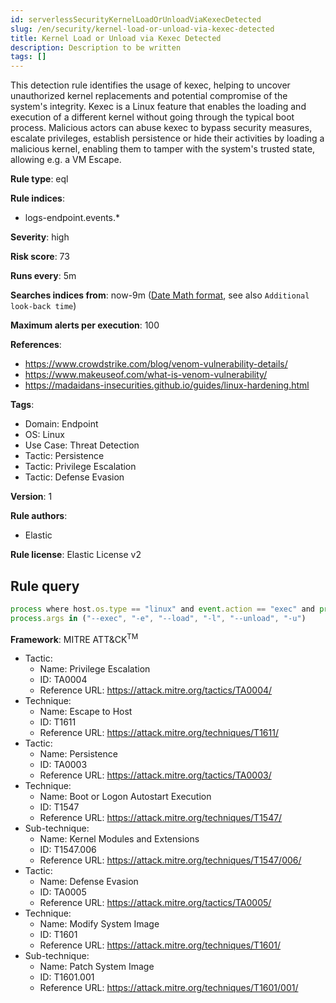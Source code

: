 ```yaml
---
id: serverlessSecurityKernelLoadOrUnloadViaKexecDetected
slug: /en/security/kernel-load-or-unload-via-kexec-detected
title: Kernel Load or Unload via Kexec Detected
description: Description to be written
tags: []
---
```


<div id="kernel-load-or-unload-via-kexec-detected"></div>

This detection rule identifies the usage of kexec, helping to uncover unauthorized kernel replacements and potential compromise of the system's integrity. Kexec is a Linux feature that enables the loading and execution of a different kernel without going through the typical boot process. Malicious actors can abuse kexec to bypass security measures, escalate privileges, establish persistence or hide their activities by loading a malicious kernel, enabling them to tamper with the system's trusted state, allowing e.g. a VM Escape.

**Rule type**: eql

**Rule indices**: 

* logs-endpoint.events.*

**Severity**: high

**Risk score**: 73

**Runs every**: 5m

**Searches indices from**: now-9m ([Date Math format](((ref))/common-options.html#date-math), see also <DocLink id="serverlessSecurityRulesUiCreate" section="set-the-rules-schedule">`Additional look-back time`</DocLink>)

**Maximum alerts per execution**: 100

**References**: 

* https://www.crowdstrike.com/blog/venom-vulnerability-details/
* https://www.makeuseof.com/what-is-venom-vulnerability/
* https://madaidans-insecurities.github.io/guides/linux-hardening.html

**Tags**: 

* Domain: Endpoint
* OS: Linux
* Use Case: Threat Detection
* Tactic: Persistence
* Tactic: Privilege Escalation
* Tactic: Defense Evasion

**Version**: 1

**Rule authors**: 

* Elastic

**Rule license**: Elastic License v2

## Rule query

```js
process where host.os.type == "linux" and event.action == "exec" and process.name == "kexec" and 
process.args in ("--exec", "-e", "--load", "-l", "--unload", "-u")

```

**Framework**: MITRE ATT&CK<sup>TM</sup>

* Tactic:
    * Name: Privilege Escalation
    * ID: TA0004
    * Reference URL: https://attack.mitre.org/tactics/TA0004/
* Technique:
    * Name: Escape to Host
    * ID: T1611
    * Reference URL: https://attack.mitre.org/techniques/T1611/
* Tactic:
    * Name: Persistence
    * ID: TA0003
    * Reference URL: https://attack.mitre.org/tactics/TA0003/
* Technique:
    * Name: Boot or Logon Autostart Execution
    * ID: T1547
    * Reference URL: https://attack.mitre.org/techniques/T1547/
* Sub-technique:
    * Name: Kernel Modules and Extensions
    * ID: T1547.006
    * Reference URL: https://attack.mitre.org/techniques/T1547/006/
* Tactic:
    * Name: Defense Evasion
    * ID: TA0005
    * Reference URL: https://attack.mitre.org/tactics/TA0005/
* Technique:
    * Name: Modify System Image
    * ID: T1601
    * Reference URL: https://attack.mitre.org/techniques/T1601/
* Sub-technique:
    * Name: Patch System Image
    * ID: T1601.001
    * Reference URL: https://attack.mitre.org/techniques/T1601/001/

